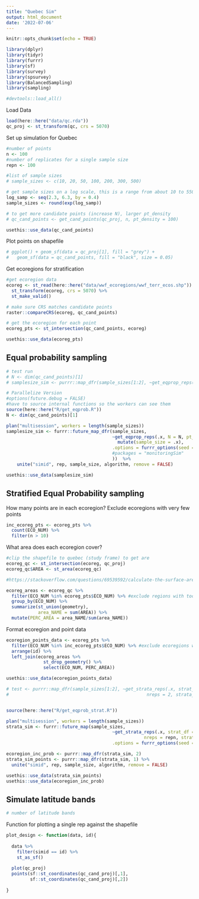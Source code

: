 ```yaml
---
title: "Quebec Sim"
output: html_document
date: '2022-07-06'
---
```


```r
knitr::opts_chunk$set(echo = TRUE)
```

```r
library(dplyr)
library(tidyr)
library(furrr)
library(sf)
library(survey)
library(spsurvey)
library(BalancedSampling)
library(sampling)

#devtools::load_all()
```

Load Data
```r
load(here::here("data/qc.rda"))
qc_proj <- st_transform(qc, crs = 5070)
```

Set up simulation for Quebec
```r
#number of points
n <- 100
#number of replicates for a single sample size
repn <- 100

#list of sample sizes
# sample_sizes <- c(10, 20, 50, 100, 200, 300, 500)

# get sample sizes on a log scale, this is a range from about 10 to 550
log_samp <- seq(2.3, 6.3, by = 0.4)
sample_sizes <- round(exp(log_samp))

# to get more candidate points (increase N), larger pt_density 
# qc_cand_points <- get_cand_points(qc_proj, n, pt_density = 100)

usethis::use_data(qc_cand_points)
```

Plot points on shapefile
```r
# ggplot() + geom_sf(data = qc_proj[1], fill = "grey") + 
#   geom_sf(data = qc_cand_points, fill = "black", size = 0.05)
```

Get ecoregions for stratification
```r
#get ecoregion data
ecoreg <- st_read(here::here("data/wwf_ecoregions/wwf_terr_ecos.shp")) %>%
  st_transform(ecoreg, crs = 5070) %>%
  st_make_valid()

# make sure CRS matches candidate points
raster::compareCRS(ecoreg, qc_cand_points)

# get the ecoregion for each point
ecoreg_pts <- st_intersection(qc_cand_points, ecoreg)

usethis::use_data(ecoreg_pts)
```

## Equal probability sampling
```r
# test run
# N <- dim(qc_cand_points)[1]
# samplesize_sim <- purrr::map_dfr(sample_sizes[1:2], ~get_eqprop_reps(.x, N = N, pt_df = qc_cand_points, nreps = 2) %>% mutate(sample_size = .x))

# Parallelize Version
#options(future.debug = FALSE)
#have to source internal functions so the workers can see them
source(here::here("R/get_eqprob.R"))
N <- dim(qc_cand_points)[1]

plan("multisession", workers = length(sample_sizes))
samplesize_sim <- furrr::future_map_dfr(sample_sizes, 
                                        ~get_eqprop_reps(.x, N = N, pt_df = qc_cand_points, nreps = repn) %>% 
                                          mutate(sample_size = .x),
                                        .options = furrr_options(seed = TRUE
                                        #packages = "monitoringSim"  
                                        ))  %>% 
    unite("simid", rep, sample_size, algorithm, remove = FALSE)

usethis::use_data(samplesize_sim)
```

## Stratified Equal Probability sampling

How many points are in each ecoregion? Exclude ecoregions with very few points
```r
inc_ecoreg_pts <- ecoreg_pts %>% 
  count(ECO_NUM) %>%
  filter(n > 10)
```

What area does each ecoregion cover?
```r
#clip the shapefile to quebec (study frame) to get are
ecoreg_qc <- st_intersection(ecoreg, qc_proj)
ecoreg_qc$AREA <- st_area(ecoreg_qc)

#https://stackoverflow.com/questions/69539592/calculate-the-surface-area-of-a-variable-in-a-shapefile-in-r#:~:text=Load%20your%20multipolygon%20in%20R,(row)%20in%20your%20multipolygon.&text=%3E%20df2,%3D%20%22id%22%2C%20all.

ecoreg_areas <- ecoreg_qc %>% 
  filter(ECO_NUM %in% ecoreg_pts$ECO_NUM) %>% #exclude regions with too few points
  group_by(ECO_NUM) %>% 
  summarize(st_union(geometry), 
            area_NAME = sum(AREA)) %>%
  mutate(PERC_AREA = area_NAME/sum(area_NAME))

```

Format ecoregion and point data
```r
ecoregion_points_data <- ecoreg_pts %>% 
  filter(ECO_NUM %in% inc_ecoreg_pts$ECO_NUM) %>% #exclude ecoregions with too few points
  arrange(id) %>%
  left_join(ecoreg_areas %>%
              st_drop_geometry() %>%
              select(ECO_NUM, PERC_AREA))

usethis::use_data(ecoregion_points_data)
```

```r
# test <- purrr::map_dfr(sample_sizes[1:2], ~get_strata_reps(.x, strat_df = inc_pts,
#                                                    nreps = 2, strata_col = ECO_NUM, area_col = PERC_AREA) %>% mutate(sample_size = .x))


source(here::here("R/get_eqprob_strat.R"))

plan("multisession", workers = length(sample_sizes))
strata_sim <- furrr::future_map(sample_sizes, 
                                        ~get_strata_reps(.x, strat_df = ecoregion_points_data, 
                                                    nreps = repn, strata_col = ECO_NUM, area_col = PERC_AREA), 
                                        .options = furrr_options(seed = TRUE))

ecoregion_inc_prob <- purrr::map_dfr(strata_sim, 2)
strata_sim_points <- purrr::map_dfr(strata_sim, 1) %>%
  unite("simid", rep, sample_size, algorithm, remove = FALSE)

usethis::use_data(strata_sim_points)
usethis::use_data(ecoregion_inc_prob)
```
## Simulate latitude bands

```r
# number of latitude bands

```


Function for plotting a single rep against the shapefile
```r

plot_design <- function(data, id){
  
  data %>%
    filter(simid == id) %>%
    st_as_sf()
  
  plot(qc_proj)
  points(sf::st_coordinates(qc_cand_proj)[,1],
         sf::st_coordinates(qc_cand_proj)[,2])
    
}
```

